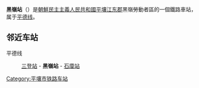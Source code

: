 {{unreferenced|time=2015-01-29T16:38:58+00:00}}
{{朝鮮半島車站資訊
|公司色 = blue
|文字色 = 
|站名 = 黑嶺站
|圖片 = 
|pxl = 
|圖片說明 =
|前一站 = [[三登站|三登]]
|前一站距離 = 3.3
|後一站距離 = 4.0
|後一站 = [[石廩站|石廩]]
|所屬路線 = [[平德线|平德线]]
|距離 = 51.6
|起點站 = [[平壤站|平壤]]
|諺文 = 흑령역
|朝鮮漢字 = 黑嶺驛
|文觀部式 = Heungryeong-yeok
|馬-賴式 = Hŭngryŏng-yŏk
|副站名 = 
|車站編號 = 
|停站路線數 = 
|所屬公司 = [[朝鮮民主主義人民共和國鐵道省|朝鮮民主主義人民共和國鐵道省]]
|所在地 =[[平壤|平壤]][[江东郡|江东郡]]黑嶺勞動者區
|車站構造 = 地面车站
|月台配置 = 
|啟用年月日 =
|廢站年月日 = 
|上下車人次 = 
|統計年度 = 
|轉車 = 
|備註 = 
|全寬備註 = 
}}

'''黑嶺站'''（{{kor|諺=흑령역|漢=黑嶺驛|羅=Hŭkryŏng yŏk|f=y}}）是[[朝鮮民主主義人民共和國|朝鮮民主主義人民共和國]][[平壤|平壤]][[江东郡|江东郡]]黑嶺勞動者區的一個鐵路車站，属于[[平德线|平德线]]。

==邻近车站==
平德线
:[[三登站|三登站]] - '''黑嶺站''' - [[石廩站|石廩站]]

{{朝鲜铁路小作品}}

{{平德线}}

[[Category:平壤市铁路车站|Category:平壤市铁路车站]]